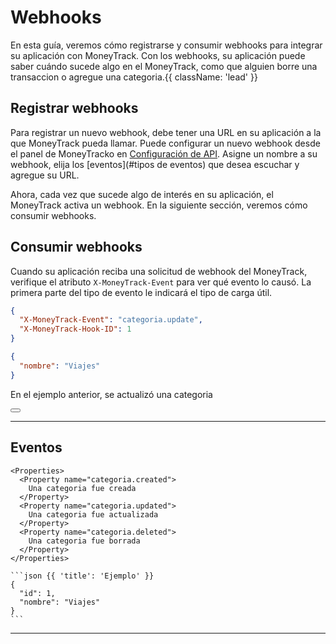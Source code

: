 
# Webhooks

En esta guía, veremos cómo registrarse y consumir webhooks para integrar su aplicación con MoneyTrack. Con los webhooks, su aplicación puede saber cuándo sucede algo en el MoneyTrack, como que alguien borre una transaccion o agregue una categoria.{{ className: 'lead' }}

## Registrar webhooks

Para registrar un nuevo webhook, debe tener una URL en su aplicación a la que MoneyTrack pueda llamar. Puede configurar un nuevo webhook desde el panel de MoneyTracko en [Configuración de API](/login). Asigne un nombre a su webhook, elija los [eventos](#tipos de eventos) que desea escuchar y agregue su URL.

Ahora, cada vez que sucede algo de interés en su aplicación, el MoneyTrack activa un webhook. En la siguiente sección, veremos cómo consumir webhooks.

## Consumir webhooks

Cuando su aplicación reciba una solicitud de webhook del MoneyTrack, verifique el atributo `X-MoneyTrack-Event` para ver qué evento lo causó. La primera parte del tipo de evento le indicará el tipo de carga útil.

```json {{ title: 'Headers' }}
{
  "X-MoneyTrack-Event": "categoria.update",
  "X-MoneyTrack-Hook-ID": 1
}
```

```json {{ title: 'Ejemplo de carga útil de webhook' }}
{
  "nombre": "Viajes"
}
```

En el ejemplo anterior, se actualizó una categoria

<div className="not-prose">
  <Button
    href="#event-types"
    variant="text"
    arrow="right"
    children="Ver todos los tipos de eventos"
  />
</div>

---

## Eventos

<Row>
  <Col>

    <Properties>
      <Property name="categoria.created">
        Una categoria fue creada
      </Property>
      <Property name="categoria.updated">
        Una categoria fue actualizada
      </Property>
      <Property name="categoria.deleted">
        Una categoria fue borrada
      </Property>
    </Properties>

  </Col>
  <Col sticky>

    ```json {{ 'title': 'Ejemplo' }}
    {
      "id": 1,
      "nombre": "Viajes"
    }
    ```

  </Col>
</Row>

---